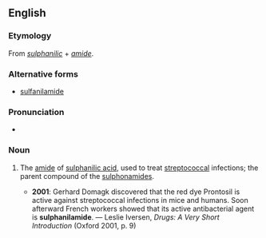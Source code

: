 ==English==

===Etymology===
From ''[[sulphanilic]]'' + ''[[amide]]''.

===Alternative forms===
* [[sulfanilamide]]

===Pronunciation===
* {{IPA|/sʌlfəˈnɪləmaɪd/|lang=en}}

===Noun===
{{en-noun}}

# {{context|British spelling|pharmacology|lang=en}} The [[amide]] of [[sulphanilic acid]], used to treat [[streptococcal]] infections; the parent compound of the [[sulphonamide]]s.
#* '''2001''': Gerhard Domagk discovered that the red dye Prontosil is active against streptococcal infections in mice and humans.  Soon afterward French workers showed that its active antibacterial agent is '''sulphanilamide'''. — Leslie Iversen, ''Drugs: A Very Short Introduction'' (Oxford 2001, p. 9)